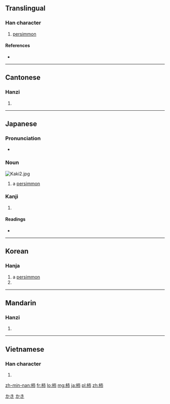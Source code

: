{{also|枾}}
==Translingual==

===Han character===
{{Han char|rn=75|rad=木|as=05|sn=9|four=4592<sub>7</sub>|canj=木卜中月 (DYLB)|ids=⿰[[木]][[市]]}}

# [[persimmon]]

====References====
* {{Han ref|kx=0521.121|dkj=14681|hdz=21188.020|uh=67FF|ud=26623|bh=AC55|bd=44117}}

----

==Cantonese==

===Hanzi===
{{yue-hanzi|jyut=|y=chi5}}

# {{defn|lang=yue|sort=木05}}

----

==Japanese==

===Pronunciation===
* {{homophones|lang=ja|牡蠣}}

===Noun===
[[Image:Kaki2.jpg|thumb]]
{{ja-noun|k|hira=かき|rom=kaki}}

# a [[persimmon]]

===Kanji===
{{ja-kanji|grade=c|rs=木05}}

# {{defn|lang=ja|sort=木05}}

====Readings====
* {{ja-readings|on=[[し]] (shi)|kun=[[かき]] (kaki)}}

[[Category:1000 Japanese basic words|かき]]
[[Category:ja:Fruits|かき]]

----

==Korean==

===Hanja===
{{ko-hanja|hangeul=시|eumhun=|rv=si|mr=si|y=si}}

# a [[persimmon]]
# {{defn|lang=ko|sort=木05}}

----

==Mandarin==

===Hanzi===
{{cmn-hanzi|pin=[[shì]] ([[shi4]])|wg=shih<sup>4</sup>}}

# {{defn|lang=cmn|sort=木05}}

----

==Vietnamese==

===Han character===
{{vi-hantu|thị|rs=木05}}

# {{defn|lang=vi|sort=木05}}

[[zh-min-nan:柿]]
[[fr:柿]]
[[lo:柿]]
[[mg:柿]]
[[ja:柿]]
[[pl:柿]]
[[zh:柿]]